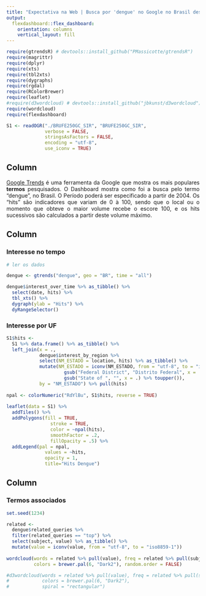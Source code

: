 ```yaml
---
title: "Expectativa na Web | Busca por 'dengue' no Google no Brasil desde 2004"
output:
  flexdashboard::flex_dashboard:
    orientation: columns
    vertical_layout: fill
---
```


```r

require(gtrendsR) # devtools::install_github("PMassicotte/gtrendsR")
require(magrittr)
require(dplyr)
require(xts)
require(tbl2xts)
require(dygraphs)
require(rgdal)
require(RColorBrewer)
require(leaflet)
#require(d3wordcloud) # devtools::install_github("jbkunst/d3wordcloud")
require(wordcloud)
require(flexdashboard)

```

```r

S1 <- readOGR("./BRUFE250GC_SIR", "BRUFE250GC_SIR",
              verbose = FALSE,
              stringsAsFactors = FALSE,
              encoding = "utf-8",
              use_iconv = TRUE)

```

Column {.sidebar}
-----------------------------------------------------------------------

<p align="justify">
[Google Trends](https://pt.wikipedia.org/wiki/Google_Trends) é uma ferramenta da Google que mostra os mais populares **termos** pesquisados. O Dashboard mostra como foi a busca pelo termo "dengue", no Brasil. O Período poderá ser especificado a partir de 2004. Os "hits" são indicadores que variam de 0 à 100, sendo que o local ou o momento que obteve o maior volume recebe o escore 100, e os hits sucessivos são calculados a partir deste volume máximo.
</p>

Column {data-width=500}
-----------------------------------------------------------------------

### Interesse no tempo

```r

# ler os dados

dengue <- gtrends("dengue", geo = "BR", time = "all")

dengue$interest_over_time %>% as_tibble() %>% 
  select(date, hits) %>% 
  tbl_xts() %>% 
  dygraph(ylab = "Hits") %>% 
  dyRangeSelector()

```

### Interesse por UF

```r

S1$hits <- 
  S1 %>% data.frame() %>% as_tibble() %>% 
  left_join(x = ., 
            dengue$interest_by_region %>% 
            select(NM_ESTADO = location, hits) %>% as_tibble() %>% 
            mutate(NM_ESTADO = iconv(NM_ESTADO, from = "utf-8", to = "iso8859-1") %>% 
                     gsub("Federal District", "Distrito Federal", x = .) %>% 
                     gsub("State of ", "", x = .) %>% toupper()), 
            by = "NM_ESTADO") %>% pull(hits)
  
npal <- colorNumeric("RdYlBu", S1$hits, reverse = TRUE)
  
leaflet(data = S1) %>% 
  addTiles() %>% 
  addPolygons(fill = TRUE, 
                stroke = TRUE, 
                color = ~npal(hits),
                smoothFactor = .2, 
                fillOpacity = .5) %>% 
  addLegend(pal = npal,
              values = ~hits,
              opacity = 1,
              title="Hits Dengue")

```

Column {data-width=500}
-----------------------------------------------------------------------

### Termos associados

```r

set.seed(1234)

related <- 
  dengue$related_queries %>% 
  filter(related_queries == "top") %>% 
  select(subject, value) %>% as_tibble() %>% 
  mutate(value = iconv(value, from = "utf-8", to = "iso8859-1"))
  
wordcloud(words = related %>% pull(value), freq = related %>% pull(subject) %>% as.numeric,
          colors = brewer.pal(6, "Dark2"), random.order = FALSE)

#d3wordcloud(words = related %>% pull(value), freq = related %>% pull(subject),
#            colors = brewer.pal(6, "Dark2"),
#            spiral = "rectangular")

```
